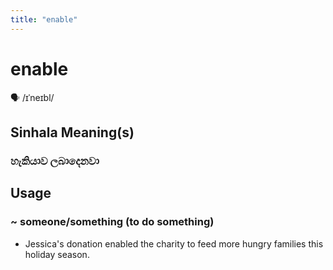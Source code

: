 ```yaml
---
title: "enable"
---
```


# enable

🗣️ /ɪˈneɪbl/

## Sinhala Meaning(s)

### හැකියාව ලබාදෙනවා

## Usage

### ~ someone/something (to do something)

- Jessica's donation enabled the charity to feed more hungry families this holiday season.

